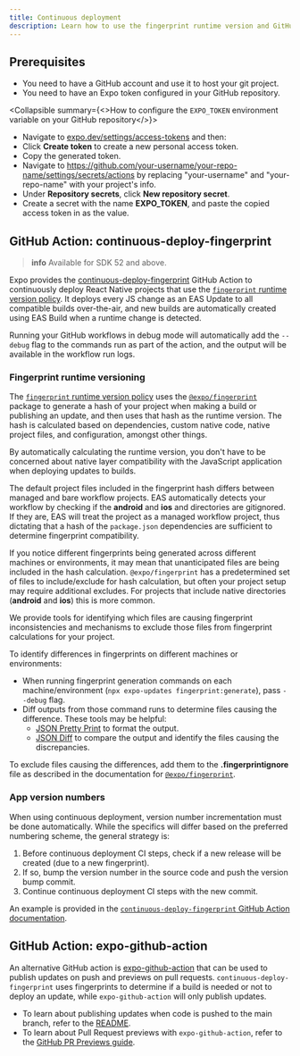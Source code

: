 ```yaml
---
title: Continuous deployment
description: Learn how to use the fingerprint runtime version and GitHub actions for continuous deployment.
---
```



## Prerequisites

- You need to have a GitHub account and use it to host your git project.
- You need to have an Expo token configured in your GitHub repository.

<Collapsible summary={<>How to configure the <CODE>EXPO_TOKEN</CODE> environment variable on your GitHub repository</>}>

- Navigate to [expo.dev/settings/access-tokens](https://expo.dev/settings/access-tokens) and then:
- Click **Create token** to create a new personal access token.
- Copy the generated token.
- Navigate to https://github.com/your-username/your-repo-name/settings/secrets/actions by replacing "your-username" and "your-repo-name" with your project's info.
- Under **Repository secrets**, click **New repository secret**.
- Create a secret with the name **EXPO_TOKEN**, and paste the copied access token in as the value.

</Collapsible>

## GitHub Action: continuous-deploy-fingerprint

> **info** Available for SDK 52 and above.

Expo provides the [continuous-deploy-fingerprint](https://github.com/expo/expo-github-action/tree/main/continuous-deploy-fingerprint) GitHub Action to continuously deploy React Native projects that use the [`fingerprint` runtime version policy](/versions/latest/sdk/updates/#fingerprint). It deploys every JS change as an EAS Update to all compatible builds over-the-air, and new builds are automatically created using EAS Build when a runtime change is detected.

<Collapsible summary="How do I debug the commands that are run in the action?">

Running your GitHub workflows in debug mode will automatically add the `--debug` flag to the commands run as part of the action, and the output will be available in the workflow run logs.

</Collapsible>

### Fingerprint runtime versioning

The [`fingerprint` runtime version policy](/versions/latest/sdk/updates/#fingerprint) uses the [`@expo/fingerprint`](/versions/latest/sdk/fingerprint) package to generate a hash of your project when making a build or publishing an update, and then uses that hash as the runtime version. The hash is calculated based on dependencies, custom native code, native project files, and configuration, amongst other things.

By automatically calculating the runtime version, you don't have to be concerned about native layer compatibility with the JavaScript application when deploying updates to builds.

<Collapsible summary="How does fingerprint generation differ between managed and bare workflows?">

The default project files included in the fingerprint hash differs between managed and bare workflow projects. EAS automatically detects your workflow by checking if the **android** and **ios** and directories are gitignored. If they are, EAS will treat the project as a managed workflow project, thus dictating that a hash of the `package.json` dependencies are sufficient to determine fingerprint compatibility.

</Collapsible>

<Collapsible summary="How do I debug fingerprint mismatches between my local machine and CI/CD?">

If you notice different fingerprints being generated across different machines or environments, it may mean that unanticipated files are being included in the hash calculation. `@expo/fingerprint` has a predetermined set of files to include/exclude for hash calculation, but often your project setup may require additional excludes. For projects that include native directories (**android** and **ios**) this is more common.

We provide tools for identifying which files are causing fingerprint inconsistencies and mechanisms to exclude those files from fingerprint calculations for your project.

To identify differences in fingerprints on different machines or environments:

- When running fingerprint generation commands on each machine/environment (`npx expo-updates fingerprint:generate`), pass `--debug` flag.
- Diff outputs from those command runs to determine files causing the difference. These tools may be helpful:
  - [JSON Pretty Print](https://jsonformatter.org/json-pretty-print) to format the output.
  - [JSON Diff](https://www.jsondiff.com/) to compare the output and identify the files causing the discrepancies.

To exclude files causing the differences, add them to the **.fingerprintignore** file as described in the documentation for [`@expo/fingerprint`](/versions/latest/sdk/fingerprint).

</Collapsible>

### App version numbers

When using continuous deployment, version number incrementation must be done automatically. While the specifics will differ based on the preferred numbering scheme, the general strategy is:

1. Before continuous deployment CI steps, check if a new release will be created (due to a new fingerprint).
2. If so, bump the version number in the source code and push the version bump commit.
3. Continue continuous deployment CI steps with the new commit.

An example is provided in the [`continuous-deploy-fingerprint` GitHub Action documentation](https://github.com/expo/expo-github-action/tree/main/continuous-deploy-fingerprint#continuous-deployment-on-main-advanced).

## GitHub Action: expo-github-action

An alternative GitHub action is [expo-github-action](https://github.com/expo/expo-github-action/tree/main) that can be used to publish updates on push and previews on pull requests. `continuous-deploy-fingerprint` uses fingerprints to determine if a build is needed or not to deploy an update, while `expo-github-action` will only publish updates.

- To learn about publishing updates when code is pushed to the main branch, refer to the [README](https://github.com/expo/expo-github-action/tree/main?tab=readme-ov-file#create-new-eas-update-on-push-to-main).
- To learn about Pull Request previews with `expo-github-action`, refer to the [GitHub PR Previews guide](/eas-update/github-actions/).
